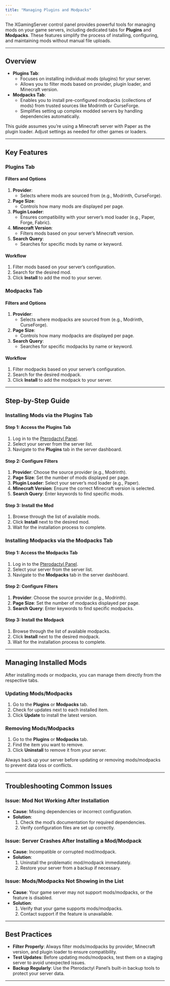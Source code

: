 ```yaml
---
title: "Managing Plugins and Modpacks"
---
```


The XGamingServer control panel provides powerful tools for managing mods on your game servers, including dedicated tabs for **Plugins** and **Modpacks**. These features simplify the process of installing, configuring, and maintaining mods without manual file uploads.

---

## Overview

- **Plugins Tab**:
  - Focuses on installing individual mods (plugins) for your server.
  - Allows you to filter mods based on provider, plugin loader, and Minecraft version.
- **Modpacks Tab**:
  - Enables you to install pre-configured modpacks (collections of mods) from trusted sources like Modrinth or CurseForge.
  - Simplifies setting up complex modded servers by handling dependencies automatically.

<info>
  This guide assumes you’re using a Minecraft server with Paper as the plugin loader. Adjust settings as needed for other games or loaders.
</info>

---

## Key Features

### Plugins Tab

#### Filters and Options

1. **Provider**:
   - Selects where mods are sourced from (e.g., Modrinth, CurseForge).
2. **Page Size**:
   - Controls how many mods are displayed per page.
3. **Plugin Loader**:
   - Ensures compatibility with your server’s mod loader (e.g., Paper, Forge, Fabric).
4. **Minecraft Version**:
   - Filters mods based on your server’s Minecraft version.
5. **Search Query**:
   - Searches for specific mods by name or keyword.

#### Workflow

1. Filter mods based on your server’s configuration.
2. Search for the desired mod.
3. Click **Install** to add the mod to your server.

### Modpacks Tab

#### Filters and Options

1. **Provider**:
   - Selects where modpacks are sourced from (e.g., Modrinth, CurseForge).
2. **Page Size**:
   - Controls how many modpacks are displayed per page.
3. **Search Query**:
   - Searches for specific modpacks by name or keyword.

#### Workflow

1. Filter modpacks based on your server’s configuration.
2. Search for the desired modpack.
3. Click **Install** to add the modpack to your server.

---

## Step-by-Step Guide

### Installing Mods via the Plugins Tab

#### Step 1: Access the Plugins Tab

1. Log in to the [Pterodactyl Panel](https://your-ptero-domain.com).
2. Select your server from the server list.
3. Navigate to the **Plugins** tab in the server dashboard.

#### Step 2: Configure Filters

1. **Provider**: Choose the source provider (e.g., Modrinth).
2. **Page Size**: Set the number of mods displayed per page.
3. **Plugin Loader**: Select your server’s mod loader (e.g., Paper).
4. **Minecraft Version**: Ensure the correct Minecraft version is selected.
5. **Search Query**: Enter keywords to find specific mods.

#### Step 3: Install the Mod

1. Browse through the list of available mods.
2. Click **Install** next to the desired mod.
3. Wait for the installation process to complete.

### Installing Modpacks via the Modpacks Tab

#### Step 1: Access the Modpacks Tab

1. Log in to the [Pterodactyl Panel](https://your-ptero-domain.com).
2. Select your server from the server list.
3. Navigate to the **Modpacks** tab in the server dashboard.

#### Step 2: Configure Filters

1. **Provider**: Choose the source provider (e.g., Modrinth).
2. **Page Size**: Set the number of modpacks displayed per page.
3. **Search Query**: Enter keywords to find specific modpacks.

#### Step 3: Install the Modpack

1. Browse through the list of available modpacks.
2. Click **Install** next to the desired modpack.
3. Wait for the installation process to complete.

---

## Managing Installed Mods

After installing mods or modpacks, you can manage them directly from the respective tabs.

### Updating Mods/Modpacks

1. Go to the **Plugins** or **Modpacks** tab.
2. Check for updates next to each installed item.
3. Click **Update** to install the latest version.

### Removing Mods/Modpacks

1. Go to the **Plugins** or **Modpacks** tab.
2. Find the item you want to remove.
3. Click **Uninstall** to remove it from your server.

<warning>
  Always back up your server before updating or removing mods/modpacks to prevent data loss or conflicts.
</warning>

---

## Troubleshooting Common Issues

### Issue: Mod Not Working After Installation

- **Cause**: Missing dependencies or incorrect configuration.
- **Solution**:
  1. Check the mod’s documentation for required dependencies.
  2. Verify configuration files are set up correctly.

### Issue: Server Crashes After Installing a Mod/Modpack

- **Cause**: Incompatible or corrupted mod/modpack.
- **Solution**:
  1. Uninstall the problematic mod/modpack immediately.
  2. Restore your server from a backup if necessary.

### Issue: Mods/Modpacks Not Showing in the List

- **Cause**: Your game server may not support mods/modpacks, or the feature is disabled.
- **Solution**:
  1. Verify that your game supports mods/modpacks.
  2. Contact support if the feature is unavailable.

---

## Best Practices

- **Filter Properly**: Always filter mods/modpacks by provider, Minecraft version, and plugin loader to ensure compatibility.
- **Test Updates**: Before updating mods/modpacks, test them on a staging server to avoid unexpected issues.
- **Backup Regularly**: Use the Pterodactyl Panel’s built-in backup tools to protect your server data.

---